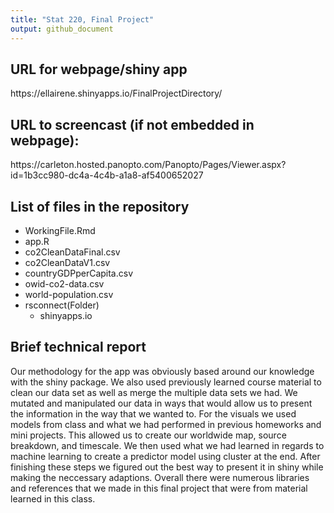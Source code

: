 ```yaml
---
title: "Stat 220, Final Project"
output: github_document
---
```


## URL for webpage/shiny app
https://ellairene.shinyapps.io/FinalProjectDirectory/

## URL to screencast (if not embedded in webpage):
https://carleton.hosted.panopto.com/Panopto/Pages/Viewer.aspx?id=1b3cc980-dc4a-4c4b-a1a8-af5400652027

## List of files in the repository

- WorkingFile.Rmd
- app.R
- co2CleanDataFinal.csv
- co2CleanDataV1.csv
- countryGDPperCapita.csv
- owid-co2-data.csv
- world-population.csv
- rsconnect(Folder)
  - shinyapps.io

## Brief technical report

Our methodology for the app was obviously based around our knowledge with the shiny package. We also used previously learned course material to clean our data set as well as merge the multiple data sets we had. We mutated and manipulated our data in ways that would allow us to present the information in the way that we wanted to. For the visuals we used models from class and what we had performed in previous homeworks and mini projects. This allowed us to create our worldwide map, source breakdown, and timescale. We then used what we had learned in regards to machine learning to create a predictor model using cluster at the end. After finishing these steps we figured out the best way to present it in shiny while making the neccessary adaptions. Overall there were numerous libraries and references that we made in this final project that were from material learned in this class.
